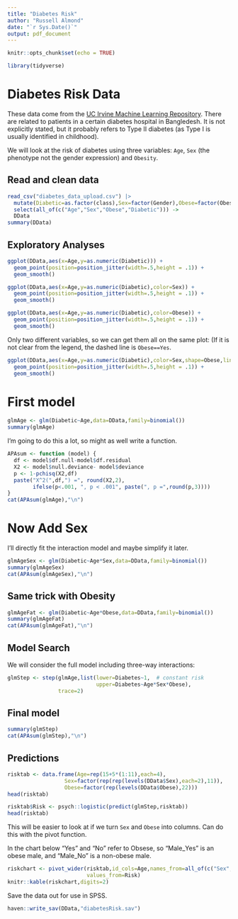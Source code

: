 ```yaml
---
title: "Diabetes Risk"
author: "Russell Almond"
date: "`r Sys.Date()`"
output: pdf_document
---
```


```r
knitr::opts_chunk$set(echo = TRUE)
```

```r
library(tidyverse)
```

# Diabetes Risk Data

These data come from the [UC Irvine Machine Learning Repository](https://archive.ics.uci.edu/dataset/529/early+stage+diabetes+risk+prediction+dataset). 
There are related to patients in a certain diabetes hospital in Bangledesh.  It is not
explicitly stated, but it probably refers to Type II diabetes (as Type I is usually
identified in childhood).

We will look at the risk of diabetes using three variables:  `Age`, `Sex` (the 
phenotype not the gender expression) and `Obesity`.  

## Read and clean data

```r
read_csv("diabetes_data_upload.csv") |> 
  mutate(Diabetic=as.factor(class),Sex=factor(Gender),Obese=factor(Obesity)) |>
  select(all_of(c("Age","Sex","Obese","Diabetic"))) ->
  DData
summary(DData)
```

## Exploratory Analyses

```r
ggplot(DData,aes(x=Age,y=as.numeric(Diabetic))) +
  geom_point(position=position_jitter(width=.5,height = .1)) +
  geom_smooth()
```

```r
ggplot(DData,aes(x=Age,y=as.numeric(Diabetic),color=Sex)) +
  geom_point(position=position_jitter(width=.5,height = .1)) +
  geom_smooth()
```

```r
ggplot(DData,aes(x=Age,y=as.numeric(Diabetic),color=Obese)) +
  geom_point(position=position_jitter(width=.5,height = .1)) +
  geom_smooth()
```

Only two different variables, so we can get them all on the same plot:  (If it is not clear from the legend, the dashed line is `Obese==Yes`.

```r
ggplot(DData,aes(x=Age,y=as.numeric(Diabetic),color=Sex,shape=Obese,linetype=Obese)) +
  geom_point(position=position_jitter(width=.5,height = .1)) +
  geom_smooth()
```

# First model

```r
glmAge <- glm(Diabetic~Age,data=DData,family=binomial())
summary(glmAge)
```
I'm going to do this a lot, so might as well write a function.
```r
APAsum <- function (model) {
  df <- model$df.null-model$df.residual
  X2 <- model$null.deviance- model$deviance
  p <- 1-pchisq(X2,df)
  paste("X^2(",df,") =", round(X2,2), 
        ifelse(p<.001, ", p < .001", paste(", p =",round(p,3))))
}
cat(APAsum(glmAge),"\n")
```

# Now Add Sex

I'll directly fit the interaction model and maybe simplify it later.

```r
glmAgeSex <- glm(Diabetic~Age*Sex,data=DData,family=binomial())
summary(glmAgeSex)
cat(APAsum(glmAgeSex),"\n")
```

## Same trick with Obesity

```r
glmAgeFat <- glm(Diabetic~Age*Obese,data=DData,family=binomial())
summary(glmAgeFat)
cat(APAsum(glmAgeFat),"\n")
```

## Model Search

We will consider the full model including three-way interactions:

```r
glmStep <- step(glmAge,list(lower=Diabetes~1,  # constant risk
                            upper=Diabetes~Age*Sex*Obese),
                trace=2)
```

## Final model

```r
summary(glmStep)
cat(APAsum(glmStep),"\n")
```

## Predictions

```r
risktab <- data.frame(Age=rep(15+5*(1:11),each=4),
                  Sex=factor(rep(rep(levels(DData$Sex),each=2),11)),
                  Obese=factor(rep(levels(DData$Obese),22)))
head(risktab)
```


```r
risktab$Risk <- psych::logistic(predict(glmStep,risktab))
head(risktab)
```

This will be easier to look at if we turn `Sex` and `Obese` into columns.  Can do this with the pivot function.

In the chart below "Yes" and "No" refer to Obsese, so "Male_Yes" is an obese male, 
and "Male_No" is a non-obese male.

```r
riskchart <- pivot_wider(risktab,id_cols=Age,names_from=all_of(c("Sex","Obese")),
                         values_from=Risk)
knitr::kable(riskchart,digits=2)
```


Save the data out for use in SPSS.

```r
haven::write_sav(DData,"diabetesRisk.sav")
```


